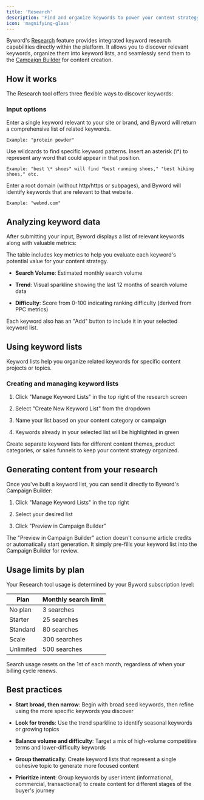 ```yaml
---
title: 'Research'
description: 'Find and organize keywords to power your content strategy'
icon: 'magnifying-glass'
---
```


Byword's [Research](https://byword.ai/research) feature provides integrated keyword research capabilities directly within the platform. It allows you to discover relevant keywords, organize them into keyword lists, and seamlessly send them to the [Campaign Builder](https://byword.ai/create-campaign) for content creation.

## How it works

The Research tool offers three flexible ways to discover keywords:

### Input options

<Tabs>
  <Tab title="Seed keyword">
    Enter a single keyword relevant to your site or brand, and Byword will return a comprehensive list of related keywords.

    Example: "protein powder"
  </Tab>

  <Tab title="Parametrized keyword">
    Use wildcards to find specific keyword patterns. Insert an asterisk (\*) to represent any word that could appear in that position.

    Example: "best \* shoes" will find "best running shoes," "best hiking shoes," etc.
  </Tab>

  <Tab title="Domain analysis">
    Enter a root domain (without http/https or subpages), and Byword will identify keywords that are relevant to that website.

    Example: "webmd.com"
  </Tab>
</Tabs>

## Analyzing keyword data

After submitting your input, Byword displays a list of relevant keywords along with valuable metrics:

<Info>
  The table includes key metrics to help you evaluate each keyword's potential value for your content strategy.
</Info>

* **Search Volume**: Estimated monthly search volume

* **Trend**: Visual sparkline showing the last 12 months of search volume data

* **Difficulty**: Score from 0-100 indicating ranking difficulty (derived from PPC metrics)

Each keyword also has an "Add" button to include it in your selected keyword list.

## Using keyword lists

Keyword lists help you organize related keywords for specific content projects or topics.

### Creating and managing keyword lists

1. Click "Manage Keyword Lists" in the top right of the research screen

2. Select "Create New Keyword List" from the dropdown

3. Name your list based on your content category or campaign

4. Keywords already in your selected list will be highlighted in green

<Tip>
  Create separate keyword lists for different content themes, product categories, or sales funnels to keep your content strategy organized.
</Tip>

## Generating content from your research

Once you've built a keyword list, you can send it directly to Byword's Campaign Builder:

1. Click "Manage Keyword Lists" in the top right

2. Select your desired list

3. Click "Preview in Campaign Builder"

<Info>
  The "Preview in Campaign Builder" action doesn't consume article credits or automatically start generation. It simply pre-fills your keyword list into the Campaign Builder for review.
</Info>

## Usage limits by plan

Your Research tool usage is determined by your Byword subscription level:

| Plan      | Monthly search limit |
| --------- | -------------------- |
| No plan   | 3 searches           |
| Starter   | 25 searches          |
| Standard  | 80 searches          |
| Scale     | 300 searches         |
| Unlimited | 500 searches         |

<Warning>
  Search usage resets on the 1st of each month, regardless of when your billing cycle renews.
</Warning>

## Best practices

* **Start broad, then narrow**: Begin with broad seed keywords, then refine using the more specific keywords you discover

* **Look for trends**: Use the trend sparkline to identify seasonal keywords or growing topics

* **Balance volume and difficulty**: Target a mix of high-volume competitive terms and lower-difficulty keywords

* **Group thematically**: Create keyword lists that represent a single cohesive topic to generate more focused content

* **Prioritize intent**: Group keywords by user intent (informational, commercial, transactional) to create content for different stages of the buyer's journey